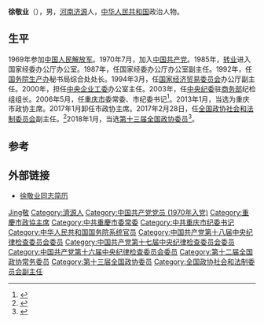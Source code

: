 {{Other uses|徐敬業}}

'''徐敬业'''（{{bd|1951年|9月||}}），男，[[河南省|河南]][[济源市|济源]]人，[[中华人民共和国|中华人民共和国]]政治人物。

== 生平 ==
1969年参加[[中国人民解放军|中国人民解放军]]。1970年7月，加入[[中国共产党|中国共产党]]。1985年，[[转业|转业]]进入国家经委办公厅办公室。1987年，任国家经委办公厅办公室副主任。1992年，任[[国务院生产办|国务院生产办]]秘书局综合处处长。1994年3月，任[[中华人民共和国国家经济贸易委员会|国家经济贸易委员会]]办公厅副主任。2000年，担任[[中共中央企业工作委员会|中央企业工委]]办公室主任。2003年，任[[中国共产党中央纪律检查委员会|中央纪委]]驻[[中华人民共和国商务部|商务部]]纪检组组长。2006年5月，任[[重庆市|重庆市]]委常委、市纪委书记<ref>{{cite news|title=市政协召开四届二十六次主席会议 徐敬业主持|url=http://www.cq.xinhuanet.com/2014-12/17/c_1113673103.htm|accessdate=2014-12-17|newspaper=重庆日报|deadurl=yes|archiveurl=https://web.archive.org/web/20141217090848/http://www.cq.xinhuanet.com/2014-12/17/c_1113673103.htm|archivedate=2014-12-17}}</ref>。2013年1月，当选为重庆市政协主席。2017年1月卸任市政协主席。2017年2月28日，任[[中国人民政治协商会议全国委员会|全国政协]][[中国人民政治协商会议全国委员会社会和法制委员会|社会和法制委员会]]副主任。<ref>{{cite web|title=重庆市政协原主席徐敬业任全国政协社会和法制委员会副主任|url=http://district.ce.cn/newarea/sddy/201703/01/t20170301_20606890.shtml|date=2017年3月1日|publisher=中国经济网|access-date=2017年3月2日|archive-date=2019年8月20日|archive-url=https://web.archive.org/web/20190820234950/http://district.ce.cn/newarea/sddy/201703/01/t20170301_20606890.shtml|dead-url=no}}</ref>2018年1月，当选[[中国人民政治协商会议第十三届全国委员会委员名单|第十三届全国政协委员]]<ref>{{Cite web|title=中国人民政治协商会议第十三届全国委员会委员名单|url=http://sports.163.com/18/0126/06/D92BRKK400051C89.html|accessdate=2018-01-26|work=网易|archiveurl=https://web.archive.org/web/20180127143232/http://sports.163.com/18/0126/06/D92BRKK400051C89.html|archivedate=2018-01-27|dead-url=yes}}</ref>。

== 参考 ==
{{reflist}}

== 外部链接 ==
* [http://politics.people.com.cn/n/2013/0130/c351134-20373902.html 徐敬业同志简历] {{Wayback|url=http://politics.people.com.cn/n/2013/0130/c351134-20373902.html |date=20160304073447 }}

{{start box}}
{{s-par|prc-lcppcc}}
{{s-before|[[邢元敏_(1948年)|邢元敏]]}}
{{s-title|[[中国人民政治协商会议重庆市委员会|中国人民政治协商会议重庆市委员会]]主席|2013年1月－2017年1月}}
{{s-after|[[徐松南|徐松南]]}}
{{s-ppo|cpc}}
{{s-before|[[滕久明|滕久明]]}}
{{s-title|[[中国共产党重庆市纪律检查委员会|中国共产党重庆市纪律检查委员会]]书记|2006年5月－2013年7月}}
{{s-after|[[徐松南|徐松南]]}}
{{end box}}

{{中华人民共和国重庆市正职领导人|nocat}}

{{Authority control}}
{{DEFAULTSORT:Xu徐}}
[[Category:徐姓|Jing敬]]
[[Category:濟源人|Category:濟源人]]
[[Category:中国共产党党员_(1970年入党)|Category:中国共产党党员 (1970年入党)]]
[[Category:重慶市政協主席|Category:重慶市政協主席]]
[[Category:中共重慶市委常委|Category:中共重慶市委常委]]
[[Category:中共重庆市纪委书记|Category:中共重庆市纪委书记]]
[[Category:中华人民共和国国务院系统官员|Category:中华人民共和国国务院系统官员]]
[[Category:中国共产党第十八届中央纪律检查委员会委员|Category:中国共产党第十八届中央纪律检查委员会委员]]
[[Category:中国共产党第十七届中央纪律检查委员会委员|Category:中国共产党第十七届中央纪律检查委员会委员]]
[[Category:中国共产党第十六届中央纪律检查委员会委员|Category:中国共产党第十六届中央纪律检查委员会委员]]
[[Category:第十二届全国政协常务委员|Category:第十二届全国政协常务委员]]
[[Category:第十三届全国政协委员|Category:第十三届全国政协委员]]
[[Category:全国政协社会和法制委员会副主任|Category:全国政协社会和法制委员会副主任]]